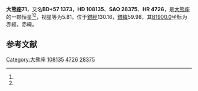 {{Starbox begin
| name = 大熊座71
}}
{{Starbox observe
| epoch = [[J2000.0|J2000.0]]
| constell = [[大熊座|大熊座]]<ref name=SIMBAD>{{cite web
 | url=http://simbad.u-strasbg.fr/simbad/sim-id?Ident=HR+4726
 | title =Pulsating variable Star
 | publisher=Centre de Données astronomiques de Strasbourg
 | work=SIMBAD
 | accessdate=2012-07-13}}</ref><ref name=DATA>{{cite web
 | url=http://vizier.u-strasbg.fr/viz-bin/VizieR-5?-out.add=.&-source=5050&-corr=PK=HR&-out.max=9999&HR=4726
 | title=VizieR Detailed Page
 | accessdate=2012-07-13
 | archive-date=2016-03-05
 | archive-url=https://web.archive.org/web/20160305050524/http://vizier.u-strasbg.fr/viz-bin/VizieR-5?-out.add=.&-source=5050&-corr=PK=HR&-out.max=9999&HR=4726
 | dead-url=no
 }}</ref>
| 星官 = 
| ra = {{RA|12|25|3.2}}<ref name=SIMBAD /><ref name=DATA />
| dec = {{DEC|+56|46|39}}<ref name=SIMBAD /><ref name=DATA />
| appmag_v = 5.81<ref name=SIMBAD /><ref name=DATA />
}}
{{Starbox character
| class = M3IIIb<ref name=SIMBAD /><ref name=DATA />
| b-v = 1.62<ref name=SIMBAD /><ref name=DATA />
| u-b = 1.83<ref name=SIMBAD /><ref name=DATA />
| r-i = 1E<ref name=SIMBAD /><ref name=DATA />
| variable = 
}}
{{Starbox astrometry
| radial_v = 1.83
| prop_mo_ra = -17
| parallax = 
| p_error = 
}}
{{Starbox catalog
| names =BD+57 1373，[[SAO星表|SAO]] 28375，[[HD星表|HD]] 108135，[[HR星表|HR]] 4726}}
{{Starbox reference |Simbad=HR+4726}}
{{Starbox end}}

'''大熊座71'''，又名'''BD+57 1373'''，'''HD 108135'''、'''SAO 28375'''、'''HR 4726'''，是[[大熊座|大熊座]]的一颗恒星<ref name=SIMBAD /><ref name=DATA />，视星等为5.81，位于[[銀道座標系|銀經]]130.16，[[銀道座標系|銀緯]]59.98，其[[B1900.0|B1900.0]]坐标为赤經{{RA|12|20|16.4}}，赤緯{{DEC|+57|59.98|56}}。

== 参考文献 ==
{{reflist}}

{{star-stub}}

{{大熊座恒星}}
[[Category:大熊座|Category:大熊座]]
[[Category:HD和HDE天體|108135]]
[[Category:HR天體|4726]]
[[Category:SAO天體|28375]]